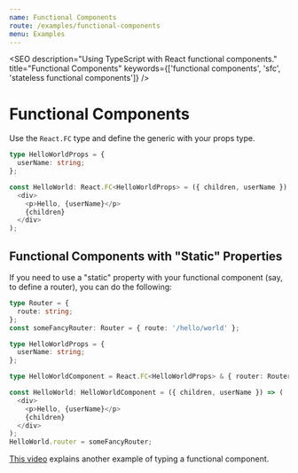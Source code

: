 ```yaml
---
name: Functional Components
route: /examples/functional-components
menu: Examples
---
```



<SEO
  description="Using TypeScript with React functional components."
  title="Functional Components"
  keywords={['functional components', 'sfc', 'stateless functional components']}
/>

# Functional Components

Use the `React.FC` type and define the generic with your props type.

```typescript
type HelloWorldProps = {
  userName: string;
};

const HelloWorld: React.FC<HelloWorldProps> = ({ children, userName }) => (
  <div>
    <p>Hello, {userName}</p>
    {children}
  </div>
);
```

## Functional Components with "Static" Properties

If you need to use a "static" property with your functional component (say, to define a router), you can do the following:

```typescript
type Router = {
  route: string;
};
const someFancyRouter: Router = { route: '/hello/world' };

type HelloWorldProps = {
  userName: string;
};

type HelloWorldComponent = React.FC<HelloWorldProps> & { router: Router };

const HelloWorld: HelloWorldComponent = ({ children, userName }) => (
  <div>
    <p>Hello, {userName}</p>
    {children}
  </div>
);
HelloWorld.router = someFancyRouter;
```

[This video](https://www.youtube.com/watch?v=9lUN3sqAjQQ) explains another example of typing a functional component.
